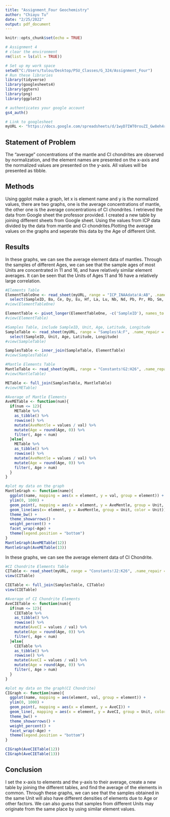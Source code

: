 ---
title: "Assignment_Four Geochemistry"
author: "Chiayu Tu"
date: "2/25/2022"
output: pdf_document
---

```{r setup, include=FALSE}
knitr::opts_chunk$set(echo = TRUE)

# Assignment 4
# clear the environment
rm(list = ls(all = TRUE))

# Set up my work space
setwd("C:/Users/tulou/Desktop/PSU_Classes/G_324/Assignment_Four")
# Run these libraries
library(tidyverse)
library(googlesheets4)
library(ggtern)
library(png)
library(ggplot2)

# authenticates your google account
gs4_auth()

# Link to googlesheet
myURL <- "https://docs.google.com/spreadsheets/d/1wyD7IWT0rouZI_Gw8eh4rHIO70dWdIvnEEZ_LOWIxWU/edit#gid=531586939"
```

## Statement of Problem

The "average" concentrations of the mantle and CI chondrites are observed by normalization, and the element names are presented on the x-axis and the normalized values are presented on the y-axis. All values will be presented as tibble.

## Methods

Using ggplot make a graph, let x is element name and y is the normalized values, there are two graphs, one is the average concentrations of mantle, the other one is the average concentrations of CI chondrites.
I retrieved the data from Google sheet the professor provided. I created a new table by joining different sheets from Google sheet. Using the values from ICP data divided by the data from mantle and CI chondrites.Plotting the average values on the graphs and seperate this data by the Age of different Unit.

\newpage

## Results

In these graphs, we can see the average element data of mantles. Through the samples of different Ages, we can see that the sample ages of most Units are concentrated in 11 and 16, and have relatively similar element averages. It can be seen that the Units of Ages 11 and 16 have a relatively large correlation.
```{r Average Mantle, echo=FALSE}
#Elements Table
ElementTableOne <- read_sheet(myURL, range = "ICP_INAAdata!A:AB", .name_repair = "unique") %>% 
  select(SampleID, Ba, Ce, Dy, Eu, Hf, La, Lu, Nb, Nd, Pb, Pr, Rb, Sm, Sr, Ta, Tb, Th, U, Y, Yb, Zr)
#view(ElementTableOne)

ElementTable <- pivot_longer(ElementTableOne, -c('SampleID'), names_to = 'element', values_to = 'values')
#view(ElementTable)

#Samples Table, include SampleID, Unit, Age, Latitude, Longitude
SampleTable <- read_sheet(myURL, range = "Samples!A:F", .name_repair = "unique") %>% 
  select(SampleID, Unit, Age, Latitude, Longitude)
#view(SampleTable)

SamplesTable <- inner_join(SampleTable, ElementTable)
#view(SamplesTable)

#Mantle Elements Table
MantleTable <- read_sheet(myURL, range = "Constants!G2:H26", .name_repair = "unique")
#view(MantleTable)

METable <- full_join(SamplesTable, MantleTable)
#view(METable)

#Average of Mantle Elements 
AveMETable <- function(num){
  if(num <= 12){
    METable %>% 
    as_tibble() %>% 
    rowwise() %>% 
    mutate(AveMentle = values / val) %>% 
    mutate(Age = round(Age, 0)) %>% 
    filter(, Age < num)
  }else{
    METable %>% 
    as_tibble() %>% 
    rowwise() %>% 
    mutate(AveMentle = values / val) %>% 
    mutate(Age = round(Age, 0)) %>%
    filter(, Age > num)
  }
}

#plot my data on the graph
MantleGraph <- function(name){
  ggplot(name, mapping = aes(x = element, y = val, group = element)) +
  ylim(0, 1000) +
  geom_point(, mapping = aes(x = element, y = AveMentle, group = Unit, fill = Unit)) +
  geom_line(aes(x= element, y = AveMentle, group = Unit, color = Unit)) +
  theme_bw() + 
  theme_showarrows() +
  weight_percent() +
  facet_wrap(~Age) + 
  theme(legend.position = "bottom")
}
MantleGraph(AveMETable(12))
MantleGraph(AveMETable(13))
```
\newpage

In these graphs, we can see the average element data of CI Chondrite.
```{r Average CI, echo=FALSE}
#CI Chondrite Elements Table 
CITable <- read_sheet(myURL, range = "Constants!J2:K26", .name_repair = "unique")
view(CITable)

CIETable <- full_join(SamplesTable, CITable)
view(CIETable)

#Average of CI Chondrite Elements
AveCIETable <- function(num){
  if(num <= 12){
    CIETable %>% 
    as_tibble() %>% 
    rowwise() %>% 
    mutate(AveCI = values / val) %>% 
    mutate(Age = round(Age, 0)) %>% 
    filter(, Age < num)
  }else{
    CIETable %>% 
    as_tibble() %>% 
    rowwise() %>% 
    mutate(AveCI = values / val) %>% 
    mutate(Age = round(Age, 0)) %>%
    filter(, Age > num)
  }
}

#plot my data on the graph(CI Chondrite)
CIGraph <- function(name){ 
  ggplot(name, mapping = aes(element, val, group = element)) +
  ylim(0, 1000) +
  geom_point(, mapping = aes(x = element, y = AveCI)) +
  geom_line(, mapping = aes(x = element, y = AveCI, group = Unit, color = Unit)) +
  theme_bw() + 
  theme_showarrows() +
  weight_percent() +
  facet_wrap(~Age) + 
  theme(legend.position = "bottom")
}

CIGraph(AveCIETable(12))
CIGraph(AveCIETable(13))
```
\newpage

## Conclusion

I set the x-axis to elements and the y-axis to their average, create a new table by joining the different tables, and find the average of the elements in common. Through these graphs, we can see that the samples obtained in the same Unit will also have different densities of elements due to Age or other factors. We can also guess that samples from different Units may originate from the same place by using similar element values.

